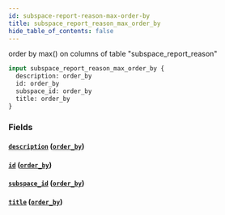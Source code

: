 ```yaml
---
id: subspace-report-reason-max-order-by
title: subspace_report_reason_max_order_by
hide_table_of_contents: false
---
```



order by max() on columns of table "subspace_report_reason"

```graphql
input subspace_report_reason_max_order_by {
  description: order_by
  id: order_by
  subspace_id: order_by
  title: order_by
}
```


### Fields

#### [`description`](#) ([`order_by`](../enums/order-by))




#### [`id`](#) ([`order_by`](../enums/order-by))




#### [`subspace_id`](#) ([`order_by`](../enums/order-by))




#### [`title`](#) ([`order_by`](../enums/order-by))






